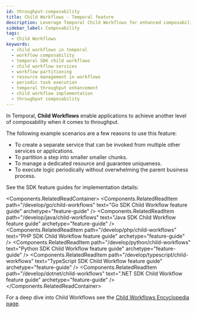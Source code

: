 ```yaml
---
id: throughput-composability
title: Child Workflows - Temporal feature
description: Leverage Temporal Child Workflows for enhanced composability and efficiency. Partition steps, manage resources, invoke multiple services, and execute periodic logic seamlessly.
sidebar_label: Composability
tags:
  - Child Workflows
keywords:
  - child workflows in temporal
  - workflow composability
  - temporal SDK child workflows
  - child workflow services
  - workflow partitioning
  - resource management in workflows
  - periodic task execution
  - temporal throughput enhancement
  - child workflow implementation
  - throughput composability
---
```



In Temporal, **Child Workflows** enable applications to achieve another level of composability when it comes to throughput.

The following example scenarios are a few reasons to use this feature:

- To create a separate service that can be invoked from multiple other services or applications.
- To partition a step into smaller smaller chunks.
- To manage a dedicated resource and guarantee uniqueness.
- To execute logic periodically without overwhelming the parent business process.

See the SDK feature guides for implementation details:

<Components.RelatedReadContainer>
  <Components.RelatedReadItem path="/develop/go/child-workflows" text="Go SDK Child Workflow feature guide" archetype="feature-guide" />
  <Components.RelatedReadItem path="/develop/java/child-workflows" text="Java SDK Child Workflow feature guide" archetype="feature-guide" />
  <Components.RelatedReadItem path="/develop/php/child-workflows" text="PHP SDK Child Workflow feature guide" archetype="feature-guide" />
  <Components.RelatedReadItem path="/develop/python/child-workflows" text="Python SDK Child Workflow feature guide" archetype="feature-guide" />
  <Components.RelatedReadItem path="/develop/typescript/child-workflows" text="TypeScript SDK Child Workflow feature guide" archetype="feature-guide" />
  <Components.RelatedReadItem path="/develop/dotnet/child-workflows" text=".NET SDK Child Workflow feature guide" archetype="feature-guide" />
</Components.RelatedReadContainer>

For a deep dive into Child Workflows see the [Child Workflows Encyclopedia page](/child-workflows).
